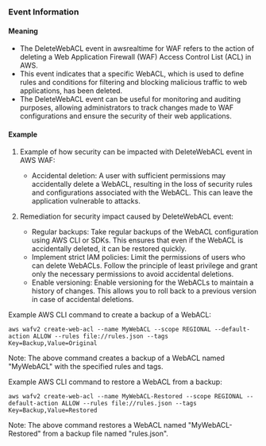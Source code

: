 
### Event Information

#### Meaning

- The DeleteWebACL event in awsrealtime for WAF refers to the action of deleting a Web Application Firewall (WAF) Access Control List (ACL) in AWS.
- This event indicates that a specific WebACL, which is used to define rules and conditions for filtering and blocking malicious traffic to web applications, has been deleted.
- The DeleteWebACL event can be useful for monitoring and auditing purposes, allowing administrators to track changes made to WAF configurations and ensure the security of their web applications.

#### Example

1. Example of how security can be impacted with DeleteWebACL event in AWS WAF:
   - Accidental deletion: A user with sufficient permissions may accidentally delete a WebACL, resulting in the loss of security rules and configurations associated with the WebACL. This can leave the application vulnerable to attacks.

2. Remediation for security impact caused by DeleteWebACL event:
   - Regular backups: Take regular backups of the WebACL configuration using AWS CLI or SDKs. This ensures that even if the WebACL is accidentally deleted, it can be restored quickly.
   - Implement strict IAM policies: Limit the permissions of users who can delete WebACLs. Follow the principle of least privilege and grant only the necessary permissions to avoid accidental deletions.
   - Enable versioning: Enable versioning for the WebACLs to maintain a history of changes. This allows you to roll back to a previous version in case of accidental deletions.

Example AWS CLI command to create a backup of a WebACL:
```
aws wafv2 create-web-acl --name MyWebACL --scope REGIONAL --default-action ALLOW --rules file://rules.json --tags Key=Backup,Value=Original
```

Note: The above command creates a backup of a WebACL named "MyWebACL" with the specified rules and tags.

Example AWS CLI command to restore a WebACL from a backup:
```
aws wafv2 create-web-acl --name MyWebACL-Restored --scope REGIONAL --default-action ALLOW --rules file://rules.json --tags Key=Backup,Value=Restored
```

Note: The above command restores a WebACL named "MyWebACL-Restored" from a backup file named "rules.json".

